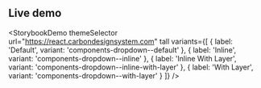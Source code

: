 ## Live demo

<StorybookDemo
  themeSelector
  url="https://react.carbondesignsystem.com"
  tall
  variants={[
    {
      label: 'Default',
      variant: 'components-dropdown--default'
    },
    {
      label: 'Inline',
      variant: 'components-dropdown--inline'
    },
    {
      label: 'Inline With Layer',
      variant: 'components-dropdown--inline-with-layer'
    },
    {
      label: 'With Layer',
      variant: 'components-dropdown--with-layer'
    }
  ]}
/>
